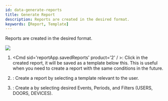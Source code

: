 ```yaml
---
id: data-generate-reports
title: Generate Report
description: Reports are created in the desired format.
keywords: [Report, Template]
---
```


Reports are created in the desired format.

<Image src='/img/biostarx-data.png' className='none' />

<Calloutlists>

1. <Cmd sid='reportApp.savedReports' product='2' / >: Click <Cmd sid='reportApp.saveReport' product='2' /> in the created report, it will be saved as a template below this. This is useful when you need to create a report with the same conditions in the future.

1. <Cmd sid='reportApp.user' product='2' />: Create a report by selecting a template relevant to the user.

1. <Cmd sid='reportApp.event' product='2' />: Create a <Cmd sid='reportApp.customReport' product='2' /> by selecting desired Events, Periods, and Filters (<Cmd>USERS</Cmd>, <Cmd>DOORS</Cmd>, <Cmd>DEVICES</Cmd>).

</Calloutlists>